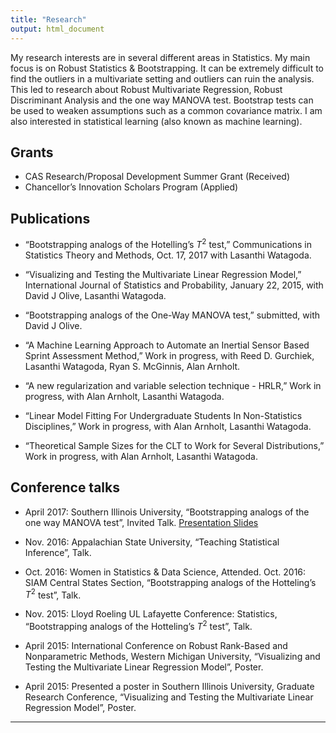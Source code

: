 ```yaml
---
title: "Research"
output: html_document
---
```


My research interests are in several different areas in Statistics. My main focus is on Robust Statistics & Bootstrapping. It can be extremely difficult to find the outliers in a multivariate setting and outliers can ruin the analysis. This led to research about Robust Multivariate Regression, Robust Discriminant Analysis and the one way MANOVA test. Bootstrap tests can be used to weaken assumptions such as a common covariance matrix. I am also interested in statistical learning (also known as machine learning).

## Grants

* CAS Research/Proposal Development Summer Grant (Received)
* Chancellor's Innovation Scholars Program (Applied)


## Publications 

* "Bootstrapping analogs of the Hotelling's $T^2$ test,"  Communications in Statistics Theory and Methods, Oct. 17, 2017 with Lasanthi Watagoda.

* "Visualizing and Testing the Multivariate Linear Regression Model," International Journal of Statistics and Probability, January 22, 2015, with David J Olive, Lasanthi Watagoda.

* "Bootstrapping analogs of the One-Way MANOVA test," submitted, with David J Olive. 

* "A Machine Learning Approach to Automate an Inertial Sensor Based Sprint Assessment Method,"   Work in progress, with Reed D. Gurchiek, Lasanthi Watagoda, Ryan S. McGinnis, Alan Arnholt. 

* "A new regularization and variable selection technique - HRLR,"  Work in progress, with Alan Arnholt, Lasanthi Watagoda. 

* "Linear Model Fitting For  Undergraduate Students In Non-Statistics Disciplines,"   Work in progress, with Alan Arnholt, Lasanthi Watagoda. 


* "Theoretical Sample Sizes for the CLT to Work for Several Distributions,"  Work in progress, with Alan Arnholt, Lasanthi Watagoda. 


## Conference talks

* April 2017: Southern Illinois University, "Bootstrapping analogs of the one way MANOVA test", Invited Talk.  [Presentation Slides](http://lagrange.math.siu.edu/Olive/sHTalk.pdf)

* Nov. 2016: Appalachian State University, "Teaching Statistical Inference", Talk. 

* Oct. 2016: Women in Statistics & Data Science, Attended. 
Oct. 2016: SIAM Central States Section, "Bootstrapping analogs of the Hotteling’s $T^2$ test", Talk. 

* Nov. 2015: Lloyd Roeling UL Lafayette Conference: Statistics, "Bootstrapping analogs of the Hotteling’s $T^2$ test", Talk. 

* April 2015: International Conference on Robust Rank-Based and Nonparametric Methods, Western Michigan University, "Visualizing and Testing the Multivariate Linear Regression Model", Poster. 

* April 2015: Presented a poster in Southern Illinois University, Graduate Research Conference, "Visualizing and Testing the Multivariate Linear Regression Model", Poster. 




* * *